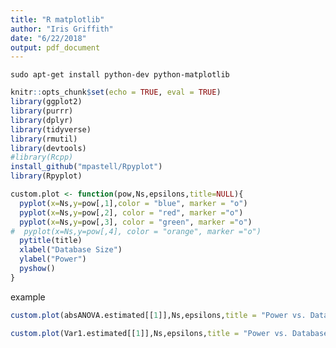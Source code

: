 ---
title: "R matplotlib"
author: "Iris Griffith"
date: "6/22/2018"
output: pdf_document
---

`sudo apt-get install python-dev python-matplotlib`

```{r setup, include=FALSE}
knitr::opts_chunk$set(echo = TRUE, eval = TRUE)
library(ggplot2)
library(purrr)
library(dplyr)
library(tidyverse)
library(rmutil)
library(devtools)
#library(Rcpp)
install_github("mpastell/Rpyplot")
library(Rpyplot)
```

```{r}
custom.plot <- function(pow,Ns,epsilons,title=NULL){
  pyplot(x=Ns,y=pow[,1],color = "blue", marker = "o")
  pyplot(x=Ns,y=pow[,2], color = "red", marker ="o")
  pyplot(x=Ns,y=pow[,3], color = "green", marker ="o")
#  pyplot(x=Ns,y=pow[,4], color = "orange", marker ="o")
  pytitle(title)
  xlabel("Database Size")
  ylabel("Power")
  pyshow()
}
```

example
```{r}
custom.plot(absANOVA.estimated[[1]],Ns,epsilons,title = "Power vs. Database Size, Estimated SD Absolute Value ANOVA")

custom.plot(Var1.estimated[[1]],Ns,epsilons,title = "Power vs. Database Size, Estimated SD Absolute Variance Statistic")
```